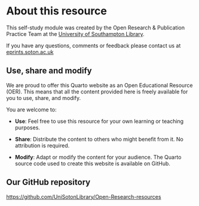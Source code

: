 # About this resource {#sec-about}

This self-study module was created by the Open Research & Publication Practice Team at the [University of Southampton Library](https://library.soton.ac.uk/).

If you have any questions, comments or feedback please contact us at [eprints.soton.ac.uk](mailto:eprints@soton.ac.uk)

## Use, share and modify

We are proud to offer this Quarto website as an Open Educational Resource (OER). This means that all the content provided here is freely available for you to use, share, and modify.

You are welcome to:

-   **Use**: Feel free to use this resource for your own learning or teaching purposes.

-   **Share**: Distribute the content to others who might benefit from it. No attribution is required.

-   **Modify**: Adapt or modify the content for your audience. The Quarto source code used to create this website is available on GitHub.

## Our GitHub repository

<https://github.com/UniSotonLibrary/Open-Research-resources>
